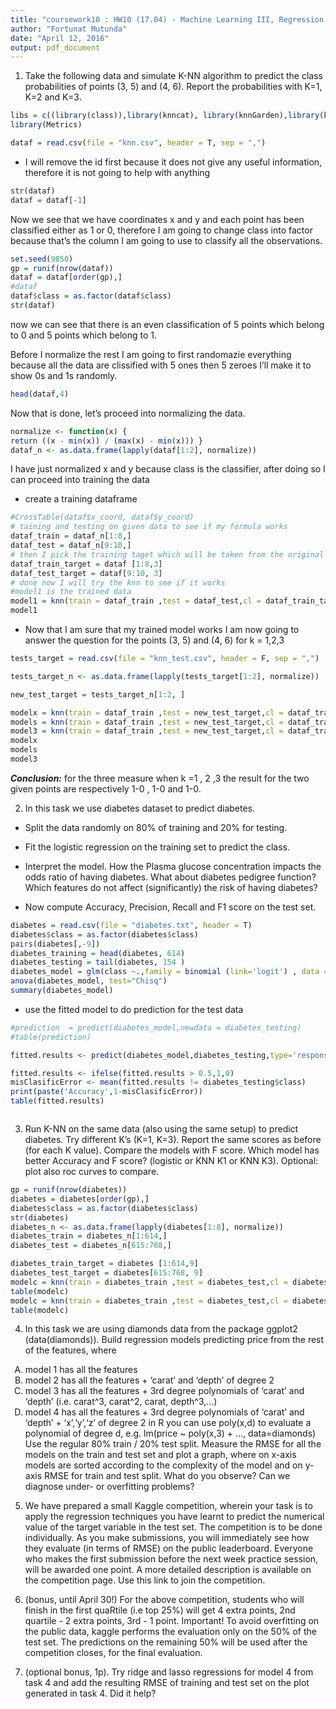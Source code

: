 ```yaml
---
title: "coursework10 : HW10 (17.04) - Machine Learning III, Regression analysis"
author: "Fortunat Mutunda"
date: "April 12, 2016"
output: pdf_document
---
```



1. Take the following data and simulate K-NN algorithm to predict the class probabilities of points (3, 5) and (4, 6). Report the probabilities with K=1, K=2 and K=3.

```r
libs = c((library(class)),library(knncat), library(knnGarden),library(knnIndep),library(ggplot2), library(gmodels))
library(Metrics)

dataf = read.csv(file = "knn.csv", header = T, sep = ",")


```



* I will remove the id first because it does not give any useful information, therefore it is not going to help with anything

```r
str(dataf)
dataf = dataf[-1]
```
Now we see that we have coordinates x and y and each point has been classified either as 1 or 0, therefore I am going to change class into factor 
because that's the column I am going to use to classify all the observations.

```r
set.seed(9850)
gp = runif(nrow(dataf))
dataf = dataf[order(gp),]
#dataf
dataf$class = as.factor(dataf$class)
str(dataf)
```
now we can see that there is an even classification of 5 points which belong to 0
and 5 points which belong to 1.

Before I normalize the rest I am going to first randomazie everything because all the data are clissified with 5 ones then 5 zeroes 
I'll make it to show 0s and 1s randomly.

```r
head(dataf,4)
```

Now that is done, let's proceed into normalizing the data.

```r
normalize <- function(x) {
return ((x - min(x)) / (max(x) - min(x))) }
dataf_n <- as.data.frame(lapply(dataf[1:2], normalize))
```

I have just normalized x and y because class is the classifier, after doing so I can proceed into training the data


* create a training dataframe 

```r
#CrossTable(dataf$x_coord, dataf$y_coord)
# taining and testing on given data to see if my formula works
dataf_train = dataf_n[1:8,]
dataf_test = dataf_n[9:10,]
# then I pick the training taget which will be taken from the original dataset
dataf_train_target = dataf [1:8,3] 
dataf_test_target = dataf[9:10, 3]
# done now I will try the knn to see if it works 
#model1 is the trained data
model1 = knn(train = dataf_train ,test = dataf_test,cl = dataf_train_target,k = 3 )
model1
```

* Now that I am sure that my trained model works I am now going to answer the question for the points (3, 5) and (4, 6)
for k = 1,2,3


```r
tests_target = read.csv(file = "knn_test.csv", header = F, sep = ",")

tests_target_n <- as.data.frame(lapply(tests_target[1:2], normalize))

new_test_target = tests_target_n[1:2, ]

modelx = knn(train = dataf_train ,test = new_test_target,cl = dataf_train_target,k = 1 )
models = knn(train = dataf_train ,test = new_test_target,cl = dataf_train_target,k = 2 )
model3 = knn(train = dataf_train ,test = new_test_target,cl = dataf_train_target,k = 3 )
modelx
models
model3 
```

***Conclusion:*** for the three measure when k =1 , 2 ,3 the result for the two given points are respectively 1-0 , 1-0 and 1-0.


2. In this task we use diabetes dataset to predict diabetes.

* Split the data randomly on 80% of training and 20% for testing.

* Fit the logistic regression on the training set to predict the class.

* Interpret the model. How the Plasma glucose concentration impacts the odds ratio of having diabetes. What about diabetes pedigree function? Which features do not affect (significantly) the risk of having diabetes?

* Now compute Accuracy, Precision, Recall and F1 score on the test set.


```r
diabetes = read.csv(file = "diabetes.txt", header = T)
diabetes$class = as.factor(diabetes$class)
pairs(diabetes[,-9])
diabetes_training = head(diabetes, 614)
diabetes_testing = tail(diabetes, 154 )
diabetes_model = glm(class ~.,family = binomial (link='logit') , data = diabetes_training)
anova(diabetes_model, test="Chisq")
summary(diabetes_model)
```

* use the fitted model to do prediction for the test data

```r
#prediction  = predict(diabetes_model,newdata = diabetes_testing)
#table(prediction)

fitted.results <- predict(diabetes_model,diabetes_testing,type='response')

fitted.results <- ifelse(fitted.results > 0.5,1,0)
misClasificError <- mean(fitted.results != diabetes_testing$class)
print(paste('Accuracy',1-misClasificError))
table(fitted.results)

```

  

```r
```

3. Run K-NN on the same data (also using the same setup) to predict diabetes.
Try different K's (K=1, K=3).
Report the same scores as before (for each K value).
Compare the models with F score. Which model has better Accuracy and F score? (logistic or KNN K1 or KNN K3).
Optional: plot also roc curves to compare.


```r
gp = runif(nrow(diabetes))
diabetes = diabetes[order(gp),]
diabetes$class = as.factor(diabetes$class)
str(diabetes)
diabetes_n <- as.data.frame(lapply(diabetes[1:8], normalize))
diabetes_train = diabetes_n[1:614,]
diabetes_test = diabetes_n[615:768,]

diabetes_train_target = diabetes [1:614,9] 
diabetes_test_target = diabetes[615:768, 9]
modelc = knn(train = diabetes_train ,test = diabetes_test,cl = diabetes_train_target,k = 3 )
table(modelc)
modelc = knn(train = diabetes_train ,test = diabetes_test,cl = diabetes_train_target,k = 1)
table(modelc)

```


4. In this task we are using diamonds data from the package ggplot2 (data(diamonds)). Build regression models predicting price from the rest of the features, where
A) model 1 has all the features
B) model 2 has all the features + 'carat' and 'depth' of degree 2
C) model 3 has all the features + 3rd degree polynomials of 'carat' and 'depth' (i.e. carat^3, carat^2, carat, depth^3,...)
D) model 4 has all the features + 3rd degree polynomials of 'carat' and 'depth' + 'x','y','z' of degree 2
in R you can use poly(x,d) to evaluate a polynomial of degree d, e.g. lm(price ~ poly(x,3) + ..., data=diamonds)
Use the regular 80% train / 20% test split.
Measure the RMSE for all the models on the train and test set and plot a graph, where on x-axis models are sorted according to the complexity of the model and on y-axis RMSE for train and test split. What do you observe? Can we diagnose under- or overfitting problems?


5. We have prepared a small Kaggle competition, wherein your task is to apply the regression techniques you have learnt to predict the numerical value of the target variable in the test set. The competition is to be done individually. As you make submissions, you will immediately see how they evaluate (in terms of RMSE) on the public leaderboard. Everyone who makes the first submission before the next week practice session, will be awarded one point. A more detailed description is available on the competition page. Use this link to join the competition.

6. (bonus, until April 30!) For the above competition, students who will finish in the first quaRtile (i.e top 25%) will get 4 extra points, 2nd quartile - 2 extra points, 3rd - 1 point. Important! To avoid overfitting on the public data, kaggle performs the evaluation only on the 50% of the test set. The predictions on the remaining 50% will be used after the competition closes, for the final evaluation.

7. (optional bonus, 1p). Try ridge and lasso regressions for model 4 from task 4 and add the resulting RMSE of training and test set on the plot generated in task 4. Did it help?